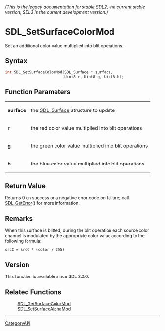 ====== (This is the legacy documentation for stable SDL2, the current stable version; SDL3 is the current development version.) ======
= SDL_SetSurfaceColorMod =

Set an additional color value multiplied into blit operations.

== Syntax ==

<syntaxhighlight lang='c'>
int SDL_SetSurfaceColorMod(SDL_Surface * surface,
                           Uint8 r, Uint8 g, Uint8 b);
</syntaxhighlight>

== Function Parameters ==

{|
|'''surface'''
|the [[SDL_Surface]] structure to update
|-
|'''r'''
|the red color value multiplied into blit operations
|-
|'''g'''
|the green color value multiplied into blit operations
|-
|'''b'''
|the blue color value multiplied into blit operations
|}

== Return Value ==

Returns 0 on success or a negative error code on failure; call
[[SDL_GetError]]() for more information.

== Remarks ==

When this surface is blitted, during the blit operation each source color
channel is modulated by the appropriate color value according to the
following formula:

<code>srcC = srcC * (color / 255)</code>

== Version ==

This function is available since SDL 2.0.0.

== Related Functions ==

:[[SDL_GetSurfaceColorMod]]
:[[SDL_SetSurfaceAlphaMod]]

----
[[CategoryAPI]]


